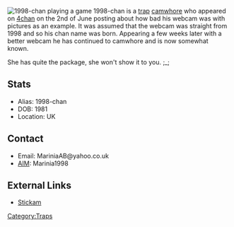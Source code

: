 [[Image:Go trap.jpg|thumb|1998-chan playing a game]]
1998-chan is a [[:Category:Traps|trap]] [[:Category:Camwhores|camwhore]] who appeared on [[4chan]] on the 2nd of June posting about how bad his webcam was with pictures as an example. It was assumed that the webcam was straight from 1998 and so his chan name was born. Appearing a few weeks later with a better webcam he has continued to camwhore and is now somewhat known.

She has quite the package, she won't show it to you. ;_;

== Stats ==
* Alias: 1998-chan
* DOB: 1981
* Location: UK

== Contact ==
* Email: MariniaAB@yahoo.co.uk
* [[IM#AIM|AIM]]: Marinia1998

== External Links ==
* [http://www.stickam.com/profile/marinia1998 Stickam]

[[Category:Traps]]